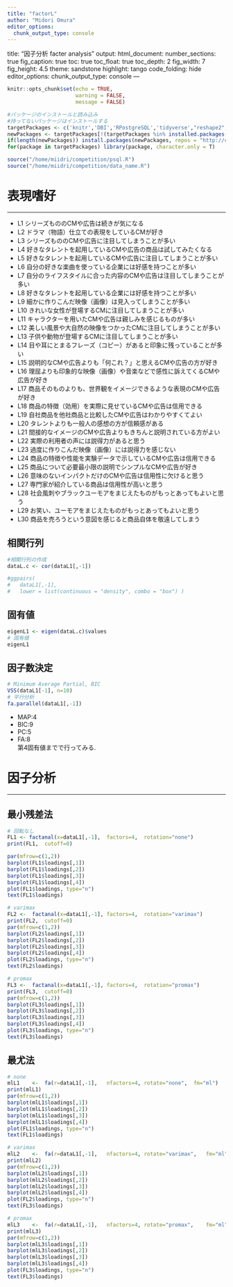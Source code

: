 ```yaml
---
title: "factorL"
author: "Midori Omura"
editor_options: 
  chunk_output_type: console
---
```

title: "因子分析 facter analysis"
output:
  html_document:
    number_sections: true
    fig_caption: true
    toc: true
    toc_float: true
    toc_depth: 2
    fig_width: 7
    fig_height: 4.5
    theme: sandstone
    highlight: tango
    code_folding: hide
editor_options: 
  chunk_output_type: console
---

```r
knitr::opts_chunk$set(echo = TRUE, 
                      warning = FALSE,
                      message = FALSE)
```


```r
#パッケージのインストールと読み込み
#持ってないパッケージはインストールする
targetPackages <- c('knitr','DBI','RPostgreSQL','tidyverse',"reshape2","lubridate","dbplot","DT","gridExtra","fmsb","corrplot","graphics","GGally","psych", "GPArotation") 
newPackages <- targetPackages[!(targetPackages %in% installed.packages()[,"Package"])]
if(length(newPackages)) install.packages(newPackages, repos = "http://cran.us.r-project.org")
for(package in targetPackages) library(package, character.only = T)

source("/home/miidri/competition/psql.R")
source("/home/miidri/competition/data_name.R")
```

# 表現嗜好
***
- L1  シリーズもののCMや広告は続きが気になる
- L2  ドラマ（物語）仕立ての表現をしているCMが好き
- L3  シリーズもののCMや広告に注目してしまうことが多い
- L4  好きなタレントを起用しているCMや広告の商品は試してみたくなる
- L5  好きなタレントを起用しているCMや広告に注目してしまうことが多い
- L6  自分の好きな楽曲を使っている企業には好感を持つことが多い
- L7  自分のライフスタイルに合った内容のCMや広告は注目してしまうことが多い
- L8  好きなタレントを起用している企業には好感を持つことが多い
- L9  細かに作りこんだ映像（画像）は見入ってしまうことが多い
- L10 きれいな女性が登場するCMに注目してしまうことが多い
- L11 キャラクターを用いたCMや広告は親しみを感じるものが多い
- L12   美しい風景や大自然の映像をつかったCMに注目してしまうことが多い
- L13  子供や動物が登場するCMに注目してしまうことが多い
- L14  目や耳にとまるフレーズ（コピー）があると印象に残っていることが多い
- L15 説明的なCMや広告よりも「何これ？」と思えるCMや広告の方が好き
- L16 理屈よりも印象的な映像（画像）や音楽などで感性に訴えてくるCMや広告が好き
- L17 商品そのものよりも、世界観をイメージできるような表現のCMや広告が好き
- L18 商品の特徴（効用）を実際に見せているCMや広告は信用できる
- L19 自社商品を他社商品と比較したCMや広告はわかりやすくてよい
- L20 タレントよりも一般人の感想の方が信頼感がある
- L21 間接的なイメージのCMや広告よりもきちんと説明されている方がよい
- L22 実際の利用者の声には説得力があると思う
- L23 過度に作りこんだ映像（画像）には説得力を感じない
- L24 商品の特徴や性能を実験データで示しているCMや広告は信用できる
- L25 商品について必要最小限の説明でシンプルなCMや広告が好き
- L26 意味のないインパクトだけのCMや広告は信用性に欠けると思う
- L27 専門家が紹介している商品は信用性が高いと思う
- L28 社会風刺やブラックユーモアをまじえたものがもっとあってもよいと思う
- L29 お笑い、ユーモアをまじえたものがもっとあってもよいと思う
- L30 商品を売ろうという意図を感じると商品自体を敬遠してしまう





## 相関行列
```r
#相関行列の作成
dataL.c <- cor(dataL1[,-1])

#ggpairs(
#	dataL1[,-1],
#	lower = list(continuous = "density", combo = "box")	)
```
  
## 固有値
```r
eigenL1 <- eigen(dataL.c)$values
# 固有値
eigenL1
```

## 因子数決定
```r
# Minimum Average Partial, BIC
VSS(dataL1[-1], n=10)
# 平行分析
fa.parallel(dataL1[,-1])
```
  
- MAP:4  
- BIC:9  
- PC:5  
- FA:8  
第4固有値までで行ってみる.

# 因子分析
***

## 最小残差法
  
```r
# 回転なし
FL1 <- factanal(x=dataL1[,-1],	factors=4,	rotation="none")
print(FL1,	cutoff=0)

par(mfrow=c(1,2)) 
barplot(FL1$loadings[,1]) 
barplot(FL1$loadings[,2]) 
barplot(FL1$loadings[,3]) 
barplot(FL1$loadings[,4]) 
plot(FL1$loadings, type="n")
text(FL1$loadings) 
```

```r
# varimax
FL2	<-	factanal(x=dataL1[,-1],	factors=4,	rotation="varimax")
print(FL2,	cutoff=0)
par(mfrow=c(1,2)) 
barplot(FL2$loadings[,1]) 
barplot(FL2$loadings[,2]) 
barplot(FL2$loadings[,3]) 
barplot(FL2$loadings[,4]) 
plot(FL2$loadings, type="n")
text(FL2$loadings) 
```

```r
# promax
FL3	<-	factanal(x=dataL1[,-1],	factors=4,	rotation="promax")
print(FL3,	cutoff=0)
par(mfrow=c(1,2)) 
barplot(FL3$loadings[,1]) 
barplot(FL3$loadings[,2]) 
barplot(FL3$loadings[,3]) 
barplot(FL3$loadings[,4]) 
plot(FL3$loadings, type="n")
text(FL3$loadings) 
```


## 最尤法
  
```r
# none
mlL1	<-	fa(r=dataL1[,-1],	nfactors=4,	rotate="none",	fm="ml")
print(mlL1)
par(mfrow=c(1,2)) 
barplot(mlL1$loadings[,1]) 
barplot(mlL1$loadings[,2]) 
barplot(mlL1$loadings[,3]) 
barplot(mlL1$loadings[,4]) 
plot(FL1$loadings, type="n")
text(FL1$loadings) 
```

```r
# varimax
mlL2	<-	fa(r=dataL1[,-1],	nfactors=4,	rotate="varimax",	fm="ml")
print(mlL2)
par(mfrow=c(1,2)) 
barplot(mlL2$loadings[,1]) 
barplot(mlL2$loadings[,2]) 
barplot(mlL2$loadings[,3]) 
barplot(mlL2$loadings[,4]) 
plot(FL2$loadings, type="n")
text(FL3$loadings) 
```

```r
# promax
mlL3	<-	fa(r=dataL1[,-1],	nfactors=4,	rotate="promax",	fm="ml")
print(mlL3)
par(mfrow=c(1,2)) 
barplot(mlL3$loadings[,1]) 
barplot(mlL3$loadings[,2]) 
barplot(mlL3$loadings[,3]) 
barplot(mlL3$loadings[,4]) 
plot(FL3$loadings, type="n")
text(FL3$loadings) 
```


